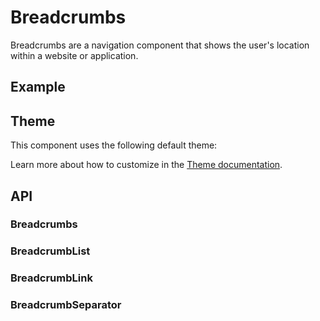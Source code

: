 
<Meta title="Docs/Components/Layout/Breadcrumbs" />

# Breadcrumbs
Breadcrumbs are a navigation component that shows the user's location within a website or application.

## Example
<Canvas sourceState="shown" of={BreadcrumbsStories.Basic}/>

## Theme
This component uses the following default theme:

<ThemeRender theme={breadcrumbsTheme} />

Learn more about how to customize in the [Theme documentation](?path=/docs/docs-theme-getting-started--docs).

## API

### Breadcrumbs
<ArgTypes of={Breadcrumbs} />

### BreadcrumbList
<ArgTypes of={BreadcrumbList} />

### BreadcrumbLink
<ArgTypes of={BreadcrumbLink} />

### BreadcrumbSeparator
<ArgTypes of={BreadcrumbSeparator} />
